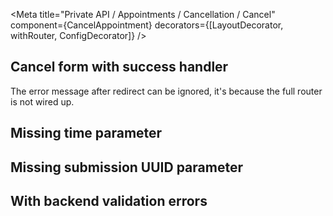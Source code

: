 


<Meta
  title="Private API / Appointments / Cancellation / Cancel"
  component={CancelAppointment}
  decorators={[LayoutDecorator, withRouter, ConfigDecorator]}
/>

## Cancel form with success handler

The error message after redirect can be ignored, it's because the full router is not wired up.

<Canvas>
  <Story
    name="Default"
    parameters={{
      reactRouter: {
        searchParams: {
          time: '2023-06-13T10:00:00+02:00',
          submission_uuid: '999c6769-bc2e-43d6-a2e0-5bf104f5130e',
        },
      },
      msw: {
        handlers: [mockAppointmentCancelPost],
      },
    }}
  >
    <CancelAppointment />
  </Story>
</Canvas>

## Missing time parameter

<Canvas>
  <Story name="Missing time parameter">
    <Card title="Error">
      <CancelAppointment />
    </Card>
  </Story>
</Canvas>

## Missing submission UUID parameter

<Canvas>
  <Story
    name="Missing submission parameter"
    parameters={{reactRouter: {searchParams: {time: '2023-06-13T10:00:00+02:00'}}}}
  >
    <Card title="Error">
      <CancelAppointment />
    </Card>
  </Story>
</Canvas>

## With backend validation errors

<Canvas>
  <Story
    name="Backend validation errors"
    parameters={{
      reactRouter: {
        searchParams: {
          time: '2023-06-13T10:00:00+02:00',
          submission_uuid: '999c6769-bc2e-43d6-a2e0-5bf104f5130e',
        },
      },
      msw: {
        handlers: [mockAppointmentCancelErrorPost],
      },
    }}
  >
    <CancelAppointment />
  </Story>
</Canvas>
